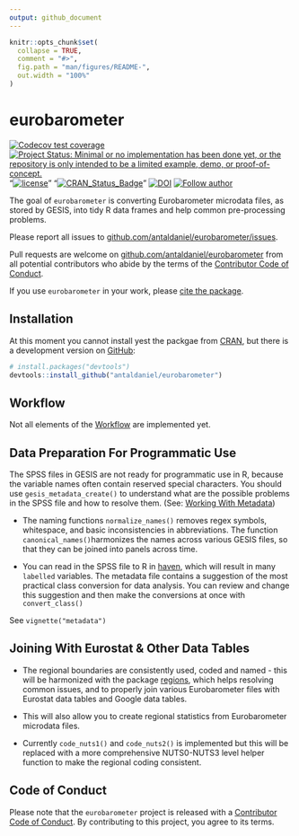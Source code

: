 ```yaml
---
output: github_document
---
```


<!-- README.md is generated from README.Rmd. Please edit that file -->

```r
knitr::opts_chunk$set(
  collapse = TRUE,
  comment = "#>",
  fig.path = "man/figures/README-",
  out.width = "100%"
)
```

# eurobarometer

<!-- badges: start -->
[![Codecov test coverage](https://codecov.io/gh/antaldaniel/eurobarometer/branch/master/graph/badge.svg)](https://codecov.io/gh/antaldaniel/eurobarometer?branch=master)
[![Project Status: Minimal or no implementation has been done yet, or the repository is only intended to be a limited example, demo, or proof-of-concept.](https://www.repostatus.org/badges/latest/concept.svg)](https://www.repostatus.org/#concept)
"[![license](https://img.shields.io/badge/license-GPL--3-blue.svg)](https://www.gnu.org/licenses/gpl-3.0.en.html)"
"[![CRAN_Status_Badge](https://www.r-pkg.org/badges/version/eurobarometer)](https://cran.r-project.org/package=eurobarometer)"
[![DOI](https://zenodo.org/badge/DOI/10.5281/zenodo.3825700.svg)](https://doi.org/10.5281/zenodo.3825700)
[![Follow author](https://img.shields.io/twitter/follow/antaldaniel.svg?style=social)](https://twitter.com/intent/follow?screen_name=antaldaniel)

<!-- badges: end -->

The goal of `eurobarometer` is converting Eurobarometer microdata files, as stored by GESIS, into tidy R data frames and help common pre-processing problems.

Please report all issues to [github.com/antaldaniel/eurobarometer/issues](https://github.com/antaldaniel/eurobarometer/issues).

Pull requests are welcome on [github.com/antaldaniel/eurobarometer]((https://github.com/antaldaniel/eurobarometer/issues))  from all potential contributors who abide by  the terms of the [Contributor Code of Conduct](https://contributor-covenant.org/version/2/0/CODE_OF_CONDUCT.html). 

If you use `eurobarometer` in your work, please [cite the package](https://doi.org/10.5281/zenodo.3825700).

## Installation

At this moment you cannot install yest the packgae from [CRAN](https://CRAN.R-project.org), but there is a development version on [GitHub](https://github.com/):

``` r
# install.packages("devtools")
devtools::install_github("antaldaniel/eurobarometer")
```
## Workflow

Not all elements of the [Workflow](http://eurobarometer.danielantal.eu/articles/workflow.html) are implemented yet.

## Data Preparation For Programmatic Use

The SPSS files in GESIS are not ready for programmatic use in R, because the variable names often contain reserved special characters. You should use `gesis_metadata_create()` to understand what are the possible problems in the SPSS file and how to resolve them. (See: [Working With Metadata](http://eurobarometer.danielantal.eu/articles/metadata.html))

* The naming functions `normalize_names()` removes regex symbols, whitespace, and basic inconsistencies in abbreviations. The function `canonical_names()`harmonizes the names across various GESIS files, so that they can be joined into panels across time.

* You can read in the SPSS file to R in [haven](https://haven.tidyverse.org/), which will result in many `labelled` variables. The metadata file contains a suggestion of the most practical class conversion for data analysis. You can review and change this suggestion and then make the conversions at once with `convert_class()` 

See `vignette("metadata")` 

## Joining With Eurostat & Other Data Tables

*  The regional boundaries are consistently used, coded and named - this will be harmonized with the package [regions](http://regions.danielantal.eu/), which helps resolving common issues, and to properly join various Eurobarometer files with Eurostat data tables and Google data tables.

* This will also allow you to create regional statistics from Eurobarometer microdata files.

* Currently `code_nuts1()` and `code_nuts2()` is implemented but this will be replaced with a more comprehensive NUTS0-NUTS3 level helper function to make the regional coding consistent.

## Code of Conduct

Please note that the `eurobarometer` project is released with a [Contributor Code of Conduct](https://contributor-covenant.org/version/2/0/CODE_OF_CONDUCT.html). By contributing to this project, you agree to its terms.

